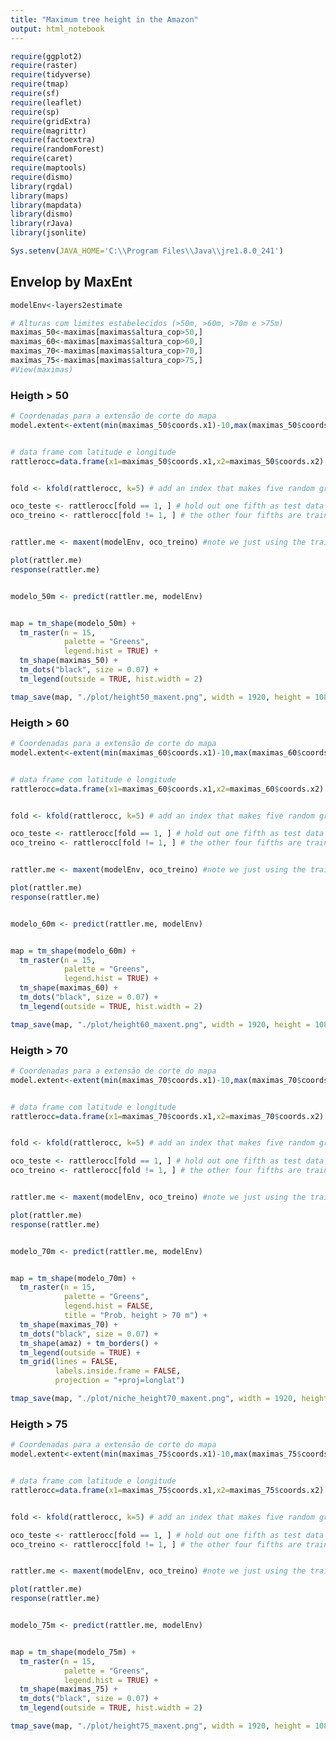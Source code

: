 ```yaml
---
title: "Maximum tree height in the Amazon"
output: html_notebook
---
```


```r
require(ggplot2)
require(raster)
require(tidyverse)
require(tmap)
require(sf)
require(leaflet)
require(sp)
require(gridExtra)
require(magrittr)
require(factoextra) 
require(randomForest)
require(caret)
require(maptools)
require(dismo)
library(rgdal)
library(maps)
library(mapdata)
library(dismo)  
library(rJava)  
library(jsonlite)

Sys.setenv(JAVA_HOME='C:\\Program Files\\Java\\jre1.8.0_241')
```

## Envelop by MaxEnt

```r
modelEnv<-layers2estimate

# Alturas com limites estabelecidos (>50m, >60m, >70m e >75m)
maximas_50<-maximas[maximas$altura_cop>50,]
maximas_60<-maximas[maximas$altura_cop>60,]
maximas_70<-maximas[maximas$altura_cop>70,]
maximas_75<-maximas[maximas$altura_cop>75,]
#View(maximas)
```

### Heigth > 50

```r

# Coordenadas para a extensão de corte do mapa
model.extent<-extent(min(maximas_50$coords.x1)-10,max(maximas_50$coords.x1)+10,min(maximas_50$coords.x2)-10,max(maximas_50$coords.x2)+10)


# data frame com latitude e longitude
rattlerocc=data.frame(x1=maximas_50$coords.x1,x2=maximas_50$coords.x2) #first, just make a data frame of latitudes and longitudes for the model


fold <- kfold(rattlerocc, k=5) # add an index that makes five random groups of observations

oco_teste <- rattlerocc[fold == 1, ] # hold out one fifth as test data
oco_treino <- rattlerocc[fold != 1, ] # the other four fifths are training data


rattler.me <- maxent(modelEnv, oco_treino) #note we just using the training data

plot(rattler.me)
response(rattler.me)


modelo_50m <- predict(rattler.me, modelEnv)


map = tm_shape(modelo_50m) + 
  tm_raster(n = 15,
            palette = "Greens",
            legend.hist = TRUE) +
  tm_shape(maximas_50) + 
  tm_dots("black", size = 0.07) +
  tm_legend(outside = TRUE, hist.width = 2)

tmap_save(map, "./plot/height50_maxent.png", width = 1920, height = 1080)

```

### Heigth > 60

```r

# Coordenadas para a extensão de corte do mapa
model.extent<-extent(min(maximas_60$coords.x1)-10,max(maximas_60$coords.x1)+10,min(maximas_60$coords.x2)-10,max(maximas_60$coords.x2)+10)


# data frame com latitude e longitude
rattlerocc=data.frame(x1=maximas_60$coords.x1,x2=maximas_60$coords.x2) #first, just make a data frame of latitudes and longitudes for the model


fold <- kfold(rattlerocc, k=5) # add an index that makes five random groups of observations

oco_teste <- rattlerocc[fold == 1, ] # hold out one fifth as test data
oco_treino <- rattlerocc[fold != 1, ] # the other four fifths are training data


rattler.me <- maxent(modelEnv, oco_treino) #note we just using the training data

plot(rattler.me)
response(rattler.me)


modelo_60m <- predict(rattler.me, modelEnv)


map = tm_shape(modelo_60m) + 
  tm_raster(n = 15,
            palette = "Greens",
            legend.hist = TRUE) +
  tm_shape(maximas_60) + 
  tm_dots("black", size = 0.07) +
  tm_legend(outside = TRUE, hist.width = 2)

tmap_save(map, "./plot/height60_maxent.png", width = 1920, height = 1080)

```

### Heigth > 70

```r

# Coordenadas para a extensão de corte do mapa
model.extent<-extent(min(maximas_70$coords.x1)-10,max(maximas_70$coords.x1)+10,min(maximas_70$coords.x2)-10,max(maximas_70$coords.x2)+10)


# data frame com latitude e longitude
rattlerocc=data.frame(x1=maximas_70$coords.x1,x2=maximas_70$coords.x2) #first, just make a data frame of latitudes and longitudes for the model


fold <- kfold(rattlerocc, k=5) # add an index that makes five random groups of observations

oco_teste <- rattlerocc[fold == 1, ] # hold out one fifth as test data
oco_treino <- rattlerocc[fold != 1, ] # the other four fifths are training data


rattler.me <- maxent(modelEnv, oco_treino) #note we just using the training data

plot(rattler.me)
response(rattler.me)


modelo_70m <- predict(rattler.me, modelEnv)


map = tm_shape(modelo_70m) + 
  tm_raster(n = 15,
            palette = "Greens",
            legend.hist = FALSE,
            title = "Prob. height > 70 m") +
  tm_shape(maximas_70) + 
  tm_dots("black", size = 0.07) +
  tm_shape(amaz) + tm_borders() +
  tm_legend(outside = TRUE) +
  tm_grid(lines = FALSE,
          labels.inside.frame = FALSE, 
          projection = "+proj=longlat")

tmap_save(map, "./plot/niche_height70_maxent.png", width = 1920, height = 1080)

```

### Heigth > 75

```r

# Coordenadas para a extensão de corte do mapa
model.extent<-extent(min(maximas_75$coords.x1)-10,max(maximas_75$coords.x1)+10,min(maximas_75$coords.x2)-10,max(maximas_75$coords.x2)+10)


# data frame com latitude e longitude
rattlerocc=data.frame(x1=maximas_75$coords.x1,x2=maximas_75$coords.x2) #first, just make a data frame of latitudes and longitudes for the model


fold <- kfold(rattlerocc, k=5) # add an index that makes five random groups of observations

oco_teste <- rattlerocc[fold == 1, ] # hold out one fifth as test data
oco_treino <- rattlerocc[fold != 1, ] # the other four fifths are training data


rattler.me <- maxent(modelEnv, oco_treino) #note we just using the training data

plot(rattler.me)
response(rattler.me)


modelo_75m <- predict(rattler.me, modelEnv)


map = tm_shape(modelo_75m) + 
  tm_raster(n = 15,
            palette = "Greens",
            legend.hist = TRUE) +
  tm_shape(maximas_75) + 
  tm_dots("black", size = 0.07) +
  tm_legend(outside = TRUE, hist.width = 2)

tmap_save(map, "./plot/height75_maxent.png", width = 1920, height = 1080)

```

